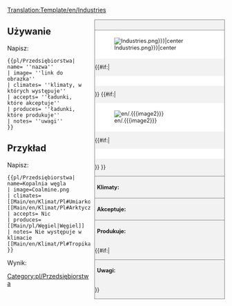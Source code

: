 <!--
This is a Template for Industries. '''DO NOT EDIT THIS PAGE''', edit the specific article instead.
--><noinclude>[[Translation:Template/en/Industries]]{{en/-}}</noinclude><!--
-->
<div style="float:right; width:300px; font-size:90%; border:1px solid gray; background-color:#f2f2f2; margin-left:10px; margin-bottom:10px">
<div style="text-align:center; border-bottom:1px solid gray; padding:5px"><strong>{{{name}}}</strong></div>
<div style="background-color:white; padding:5px">[[File:en/.{{{image|Industries.png}}}|center]]</div>
{{#if:{{{caption|}}}|<div style="text-align:center; background-color:white; padding:5px">{{{caption}}}</div>}}
{{#if:{{{image2|}}}|<div style="background-color:white; padding:5px">[[File:en/.{{{image2}}}|center]]</div>
{{#if:{{{caption2|}}}|<div style="text-align:center; background-color:white; padding:5px">{{{caption2}}}</div>}}
}}<div style="border-top:1px solid gray; padding:5px"><strong>Klimaty:</strong> {{{climates}}}</div>
<div style="border-top:1px solid gray; padding:5px"><strong>Akceptuje:</strong> {{{accepts}}}</div>
<div style="border-top:1px solid gray; padding:5px"><strong>Produkuje:</strong> {{{produces}}}</div>
{{#if:{{{notes|}}}|<div style="border-top:1px solid gray; padding:5px"><strong>Uwagi:</strong> {{{notes|None}}}</div>}}
</div><noinclude>

{{en/-}}
==Używanie==
Napisz:
<pre>{{pl/Przedsiębiorstwa| name= ''nazwa''
| image= ''link do obrazka''
| climates= ''klimaty, w których występuje''
| accepts= ''ładunki, które akceptuje''
| produces= ''ładunki, które produkuje''
| notes= ''uwagi''
}}</pre>

==Przykład==
Napisz:
<pre>{{pl/Przedsiębiorstwa| name=Kopalnia węgla
| image=Coalmine.png
| climates=[[Main/en/Klimat/Pl#Umiarkowany]], [[Main/en/Klimat/Pl#Arktyczny]]
| accepts= Nic
| produces= [[Main/pl/Węgiel|Węgiel]]
| notes= Nie występuje w klimacie [[Main/en/Klimat/Pl#Tropikalny]]m
}}</pre>
Wynik:
{{pl/Przedsiębiorstwa| name=Kopalnia węgla
| image=Coalmine.png
| climates=[[Main/en/Klimat/Pl#Umiarkowany]], [[Main/en/Klimat/Pl#Arktyczny]]
| accepts= Nic
| produces= [[Main/pl/Węgiel|Węgiel]]
| notes= = Nie występuje w klimacie [[Main/en/Klimat/Pl#Tropikalny]]m
}}
</noinclude><includeonly>
[[Category:pl/Przedsiębiorstwa]]</includeonly>